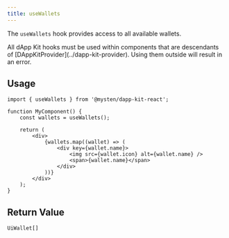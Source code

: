 ```yaml
---
title: useWallets
---
```


The `useWallets` hook provides access to all available wallets.

<Callout type="warn">
	All dApp Kit hooks must be used within components that are descendants of
	[DAppKitProvider](../dapp-kit-provider). Using them outside will result in an error.
</Callout>

## Usage

```tsx
import { useWallets } from '@mysten/dapp-kit-react';

function MyComponent() {
	const wallets = useWallets();

	return (
		<div>
			{wallets.map((wallet) => (
				<div key={wallet.name}>
					<img src={wallet.icon} alt={wallet.name} />
					<span>{wallet.name}</span>
				</div>
			))}
		</div>
	);
}
```

## Return Value

```tsx
UiWallet[]
```
